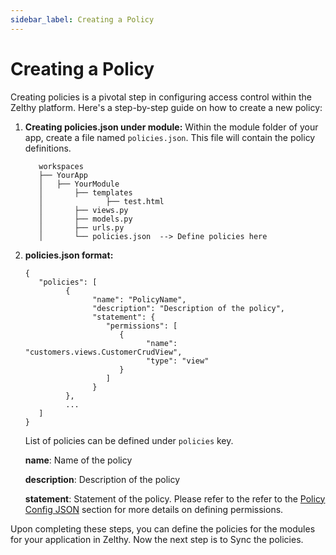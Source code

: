 ```yaml
---
sidebar_label: Creating a Policy
---
```

# Creating a Policy

Creating policies is a pivotal step in configuring access control within the Zelthy platform. Here's a step-by-step guide on how to create a new policy:

1. **Creating policies.json under module:**
   Within the module folder of your app, create a file named ``policies.json``. This file will contain the policy definitions.

   ```plaintext
      workspaces
      ├── YourApp
      │   ├── YourModule
      │       ├── templates
      │              ├── test.html
      │       ├── views.py
      │       ├── models.py
      │       ├── urls.py
      │       └── policies.json  --> Define policies here
      ```

2. **policies.json format:**
   ```
   {
      "policies": [
            {
                  "name": "PolicyName",
                  "description": "Description of the policy",
                  "statement": {
                     "permissions": [
                        {
                              "name": "customers.views.CustomerCrudView",
                              "type": "view"
                        }
                     ]
                  }
            },
            ...
      ]
   }
   ```

   List of policies can be defined under ``policies`` key.

   **name**: Name of the policy

   **description**: Description of the policy

   **statement**: Statement of the policy. Please refer to the refer to the [Policy Config JSON](../policies/policy-config-json) section for more details on defining permissions.

Upon completing these steps, you can define the policies for the modules for your application in Zelthy. Now the next step is to Sync the policies.
